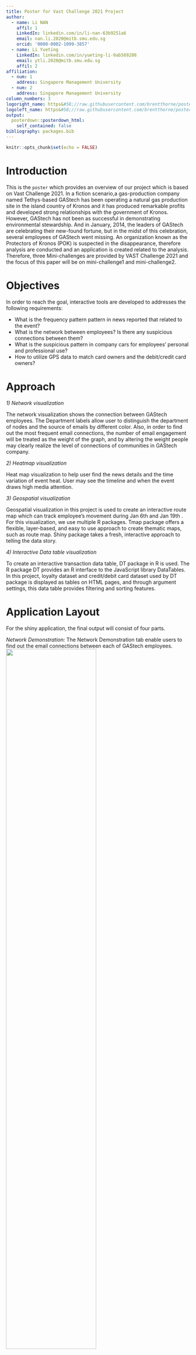 ```yaml
---
title: Poster for Vast Challenge 2021 Project
author:
  - name: Li NAN
    affil: 1
    LinkedIn: linkedin.com/in/li-nan-63b9251a6
    email: nan.li.2020@mitb.smu.edu.sg
    orcid: '0000-0002-1099-3857'
  - name: Li Yueting
    LinkedIn: linkedin.com/in/yueting-li-9ab569208
    email: ytli.2020@mitb.smu.edu.sg
    affil: 2
affiliation:
  - num: 1
    address: Singapore Management University
  - num: 2
    address: Singapore Management University
column_numbers: 3
logoright_name: https&#58;//raw.githubusercontent.com/brentthorne/posterdown/master/images/betterhexlogo.png
logoleft_name: https&#58;//raw.githubusercontent.com/brentthorne/posterdown/master/images/betterhexlogo.png
output: 
  posterdown::posterdown_html:
    self_contained: false
bibliography: packages.bib
---
```


```r
knitr::opts_chunk$set(echo = FALSE)
```

# Introduction

This is the `poster` which provides an overview of our project which is based on Vast Challenge 2021.
In a fiction scenario,a gas-production company named Tethys-based GAStech has been operating a natural gas production site in the island country of Kronos and it has produced remarkable profits and developed strong relationships with the government of Kronos. However, GAStech has not been as successful in demonstrating environmental stewardship. And in January, 2014, the leaders of GAStech are celebrating their new-found fortune, but in the midst of this celebration, several employees of GAStech went missing. An organization known as the Protectors of Kronos (POK) is suspected in the disappearance, therefore analysis are conducted and an application is created related to the analysis.
Therefore, three Mini-challenges are provided by VAST Challenge 2021 and the focus of this paper will be on mini-challenge1 and mini-challenge2.

# Objectives

In order to reach the goal, interactive tools are developed to addresses the following requirements: 

- What is the frequency pattern pattern in news reported that related to the event?
- What is the network between employees? Is there any suspicious connections between them?
- What is the suspicious pattern in company cars for employees’ personal and professional use? 
- How to utilize GPS data to match card owners and the debit/credit card owners?


# Approach
 
*1) Network visualization*

The network visualization shows the connection between GAStech employees. The Department labels allow user to distinguish the department of nodes and the source of emails by different color. Also, in order to find out the most frequent email connections, the number of email engagement will be treated as the weight of the graph, and by altering the weight people may clearly realize the level of connections of communities in GAStech company.

*2) Heatmap visualization*

Heat map visualization to help user find the news details and the time variation of event heat. User may see the timeline and when the event draws high media attention.

*3) Geospatial visualization*

Geospatial visualization in this project is used to create an interactive route map which can track employee’s movement during Jan 6th and Jan 19th . For this visualization, we use multiple R packages. Tmap package offers a flexible, layer-based, and easy to use approach to create thematic maps, such as route map. Shiny package takes a fresh, interactive approach to telling the data story.

*4) Interactive Data table visualization*

To create an interactive transaction data table, DT package in R is used. The R package DT provides an R interface to the JavaScript library DataTables. In this project, loyalty dataset and credit/debit card dataset used by DT package is displayed as tables on HTML pages, and through argument settings, this data table provides filtering and sorting features.

# Application Layout
For the shiny application, the final output will consist of four parts.

*Network Demonstration:*
The Network Demonstration tab enable users to find out the email connections between each of GAStech employees. 
  ![](image\tab1.png){width=70%}

*Time Stamps:* 
This tab present the Heat map visualization and DT table can help user find the news details and the time variation of the event heat.
  ![](image\tab2.png){width=70%}

*Map Visualization:*
The geospatial visualization and interactive data table help the user to understand and match the relationship between card owners and car drivers, and to provide insights of unusual movements of car drivers to detect suspicious persons and noticeable activities.
  ![](image\tab3.png){width=70%}

*Backup table:*
This is the backup table for network visualization which is similar to the DT table in the first tab - Network Demonstration, the only difference is this graph can be used to find the people who receive emails.
  ![](image\tab4.png){width=70%}

# Future Work
This paper set out the development of a web application targeted at providing an interactive visualization tool to help minimize time to have a thorough understanding of person’s social connection and background (e.g. car owner/credit card owner/daily movement/daily spend) and detect suspicious patterns.

Also By observing the timeline, it helps people quickly locate the time point of the incident for interactive comparison. And the Network visualization demonstrate the personal & official connections between people, which enable analysts to quickly understand a person’s social network and identify possible suspects and insiders.

However, shiny app also have some demerits that needs to be improved in the future.

### For application:###

1.	Consider add “select all” action button. This will help to detect each day all the driver’s movement.
2.	Instead of using Car ID as input, consider using Employee title and Employee department as input, which can help to find relationship between different departments.
3.	Consider Add starting time and end time in the tooltip, which can be more helpful for detecting suspicious gathering groups.
4.  There are only nodes that represent GAStech employees in network, however, there are more than emails within GAStech company provided in the data set, it might be useful to also include nodes outside the company for a vaster social connection evaluation
5.  In order to investigate the time distribution of email sending, an comparison graph that gives the email activity related to weekday might be helpful

### For future direction:###

1.	Needs to develop more visualizations to summarize employee’s gathering spots to identify their private relationships.
2.	Needs to combine products of social networking visualization and route map visualization to find more insights, like creating a dashboard to combine.
**Memo:**If you want to explore the application, please click [<font size="3"  color="blue">*Visual Analytics App*</font>](https://liyueting.shinyapps.io/VisualAppGroup1/)

```r
knitr::write_bib(c('knitr','rmarkdown','posterdown','pagedown'), 'packages.bib')
```